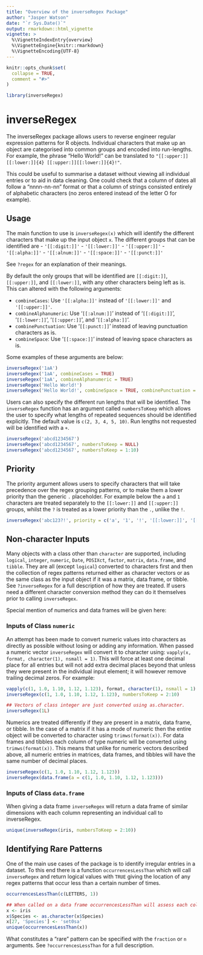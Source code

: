 ```yaml
---
title: "Overview of the inverseRegex Package"
author: "Jasper Watson"
date: "`r Sys.Date()`"
output: rmarkdown::html_vignette
vignette: >
  %\VignetteIndexEntry{overview}
  %\VignetteEngine{knitr::rmarkdown}
  %\VignetteEncoding{UTF-8}
---
```


```r
knitr::opts_chunk$set(
  collapse = TRUE,
  comment = "#>"
)
```

```r

library(inverseRegex)

```

# inverseRegex

The inverseRegex package allows users to reverse engineer regular expression patterns for R objects. Individual characters that make up an object are categorised into common groups and encoded into run-lengths. For example, the phrase "Hello World!" can be translated to `"[[:upper:]][[:lower:]]{4} [[:upper:]][[:lower:]]{4}!"`. 

This could be useful to summarise a dataset without viewing all individual entries or to aid in data cleaning. One could check that a column of dates all follow a "nnnn-nn-nn" format or that a column of strings consisted entirely of alphabetic characters (no zeros entered instead of the letter O for example).

## Usage

The main function to use is `inverseRegex(x)` which will identify the different characters that make up the input object `x`. The different groups that can be identified are
- `'[[:digit:]]'`
- `'[[:lower:]]'`
- `'[[:upper:]]'`
- `'[[:alpha:]]'`
- `'[[:alnum:]]'`
- `'[[:space:]]'`
- `'[[:punct:]]'`

See `?regex` for an explanation of their meanings.

By default the only groups that will be identified are `[[:digit:]]`, `[[:upper:]]`, and `[[:lower:]]`, with any other characters being left as is. This can altered with the following arguments:

- `combineCases`: Use `'[[:alpha:]]'` instead of `'[[:lower:]]'` and `'[[:upper:]]'`.
- `combineAlphanumeric`: Use '`[[:alnum:]]`' instead of '`[[:digit:]]`', '`[[:lower:]]`', '`[[:upper:]]`', and '`[[:alpha:]]`'.
- `combinePunctuation`: Use '`[[:punct:]]`' instead of leaving punctuation characters as is.
- `combineSpace`: Use '`[[:space:]]`' instead of leaving space characters as is.

Some examples of these arguments are below:

```r
inverseRegex('1aA')
inverseRegex('1aA', combineCases = TRUE)
inverseRegex('1aA', combineAlphanumeric = TRUE)
inverseRegex('Hello World!')
inverseRegex('Hello World!', combineSpace = TRUE, combinePunctuation = TRUE)

```

Users can also specify the different run lengths that will be identified. The `inverseRegex` function has an argument called `numbersToKeep` which allows the user to specify what lengths of repeated sequences should be identified explicitly. The default value is `c(2, 3, 4, 5, 10)`. Run lengths not requested will be identified with a `+`.

```r
inverseRegex('abcd1234567')
inverseRegex('abcd1234567', numbersToKeep = NULL)
inverseRegex('abcd1234567', numbersToKeep = 1:10)
```

## Priority

The priority argument allows users to specify characters that will take precedence over the regex grouping patterns, or to make them a lower priority than the generic `.` placeholder. For example below the `a` and `1` characters are treated separately to the `[[:lower:]]` and `[[:upper:]]` groups, whilst the `?` is treated as a lower priority than the `.`, unlike the `!`.

```r
inverseRegex('abc123?!', priority = c('a', '1', '!', '[[:lower:]]', '[[:digit:]]', '.'))
```

## Non-character Inputs

Many objects with a class other than `character` are supported, including `logical`, `integer`, `numeric`, `Date`, `POSIXct`, `factor`, `matrix`, `data.frame`, and `tibble`. They are all (except `logical`) converted to characters first and then the collection of regex patterns returned either as character vectors or as the same class as the input object if it was a matrix, data frame, or tibble. See `?inverseRegex` for a full description of how they are treated. If users need a different character conversion method they can do it themselves prior to calling `inverseRegex`.

Special mention of numerics and data frames will be given here:

### Inputs of Class `numeric`

An attempt has been made to convert numeric values into characters as directly as possible without losing or adding any information. When passed a numeric vector `inverseRegex` will convert it to character using: `vapply(x, format, character(1), nsmall = 1)`. This will force at least one decimal place for all entries but will not add extra decimal places beyond that unless they were present in the individual input element; it will however remove trailing decimal zeros. For example:

```r
vapply(c(1, 1.0, 1.10, 1.12, 1.123), format, character(1), nsmall = 1)
inverseRegex(c(1, 1.0, 1.10, 1.12, 1.123), numbersToKeep = 2:10)

## Vectors of class integer are just converted using as.character.
inverseRegex(1L)

```
Numerics are treated differently if they are present in a matrix, data frame, or tibble. In the case of a matrix if it has a mode of numeric then the entire object will be converted to character using `trimws(format(x))`. For data frames and tibbles each column of type numeric will be converted using `trimws(format(x))`. This means that unlike for numeric vectors described above, all numeric entries in matrices, data frames, and tibbles will have the same number of decimal places.

```r
inverseRegex(c(1, 1.0, 1.10, 1.12, 1.123))
inverseRegex(data.frame(a = c(1, 1.0, 1.10, 1.12, 1.123)))

```

### Inputs of Class `data.frame`

When giving a data frame `inverseRegex` will return a data frame of similar dimensions with each column representing an individual call to inverseRegex.

```r
unique(inverseRegex(iris, numbersToKeep = 2:10))

```

## Identifying Rare Patterns

One of the main use cases of the package is to identify irregular entries in a dataset. To this end there is a function `occurrencesLessThan` which will call `inverseRegex` and return logical values with `TRUE` giving the location of any regex patterns that occur less than a certain number of times.

```r
occurrencesLessThan(c(LETTERS, 1))

## When called on a data frame occurrencesLessThan will assess each column individually.
x <- iris
x$Species <- as.character(x$Species)
x[27, 'Species'] <- 'set0sa'
unique(occurrencesLessThan(x))
```

What constitutes a "rare" pattern can be specified with the `fraction` or `n` arguments. See `?occurrencesLessThan` for a full description.
